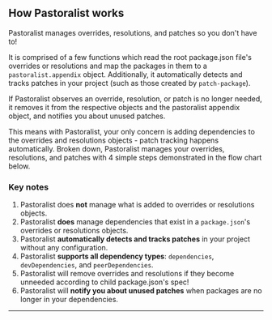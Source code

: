 
<section>

## How Pastoralist works

Pastoralist manages overrides, resolutions, and patches so you don't have to!

It is comprised of a few functions which read the root package.json file's overrides or resolutions and map the packages in them to a `pastoralist.appendix` object. Additionally, it automatically detects and tracks patches in your project (such as those created by `patch-package`).

If Pastoralist observes an override, resolution, or patch is no longer needed, it removes it from the respective objects and the pastoralist appendix object, and notifies you about unused patches.

This means with Pastoralist, your only concern is adding dependencies to the overrides and resolutions objects - patch tracking happens automatically.
Broken down, Pastoralist manages your overrides, resolutions, and patches with 4 simple steps demonstrated in the flow chart below.

<ReviewFlow />

### Key notes

1. Pastoralist does **not** manage what is added to overrides or resolutions objects.
2. Pastoralist **does** manage dependencies that exist in a `package.json`'s overrides or resolutions objects.
3. Pastoralist **automatically detects and tracks patches** in your project without any configuration.
4. Pastoralist **supports all dependency types**: `dependencies`, `devDependencies`, and `peerDependencies`.
5. Pastoralist will remove overrides and resolutions if they become unneeded according to child package.json's spec!
6. Pastoralist will **notify you about unused patches** when packages are no longer in your dependencies.

---

</section>
